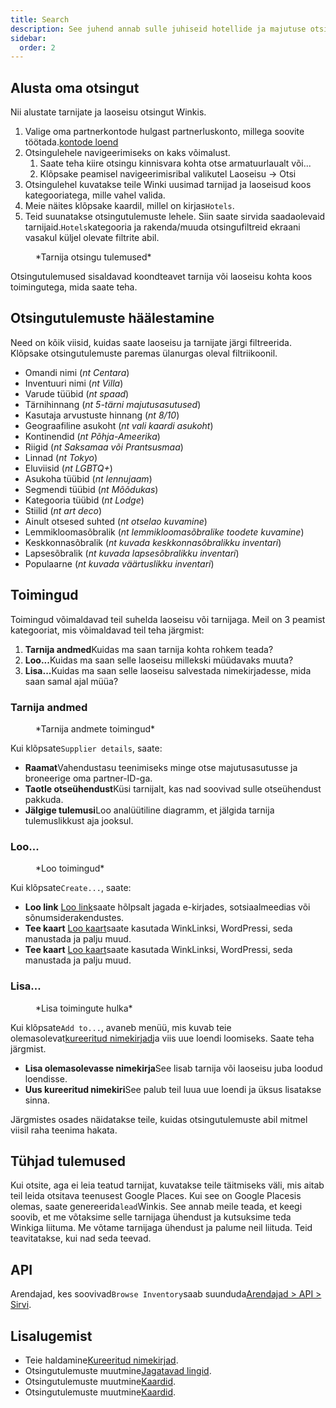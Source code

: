 ```yaml
---
title: Search
description: See juhend annab sulle juhiseid hotellide ja majutuse otsimiseks.
sidebar:
  order: 2
---
```


## Alusta oma otsingut

Nii alustate tarnijate ja laoseisu otsingut Winkis.

1. Valige oma partnerkontode hulgast partnerluskonto, millega soovite töötada.[kontode loend](https://studio.wink.travel/company/list)
2. Otsingulehele navigeerimiseks on kaks võimalust.
   1. Saate teha kiire otsingu kinnisvara kohta otse armatuurlaualt või...
   2. Klõpsake peamisel navigeerimisribal valikutel Laoseisu → Otsi
3. Otsingulehel kuvatakse teile Winki uusimad tarnijad ja laoseisud koos kategooriatega, mille vahel valida.
4. Meie näites klõpsake kaardil, millel on kirjas`Hotels`.
5. Teid suunatakse otsingutulemuste lehele. Siin saate sirvida saadaolevaid tarnijaid.`Hotels`kategooria ja rakenda/muuda otsingufiltreid ekraani vasakul küljel olevate filtrite abil.

<figure>
  <CloudinaryImage width="700" height="570" resize="scale" quality="best" alt="Otsingutulemused" src="academy/search-results" errorImage="noimage_opaque_nyrtl0.png" />

  <figcaption>*Tarnija otsingu tulemused*</figcaption>
</figure>


Otsingutulemused sisaldavad koondteavet tarnija või laoseisu kohta koos toimingutega, mida saate teha.

## Otsingutulemuste häälestamine

Need on kõik viisid, kuidas saate laoseisu ja tarnijate järgi filtreerida. Klõpsake otsingutulemuste paremas ülanurgas oleval filtriikoonil.

* Omandi nimi (*nt Centara*)
* Inventuuri nimi (*nt Villa*)
* Varude tüübid (*nt spaad*)
* Tärnihinnang (*nt 5-tärni majutusasutused*)
* Kasutaja arvustuste hinnang (*nt 8/10*)
* Geograafiline asukoht (*nt vali kaardi asukoht*)
* Kontinendid (*nt Põhja-Ameerika*)
* Riigid (*nt Saksamaa või Prantsusmaa*)
* Linnad (*nt Tokyo*)
* Eluviisid (*nt LGBTQ+*)
* Asukoha tüübid (*nt lennujaam*)
* Segmendi tüübid (*nt Mõõdukas*)
* Kategooria tüübid (*nt Lodge*)
* Stiilid (*nt art deco*)
* Ainult otsesed suhted (*nt otselao kuvamine*)
* Lemmikloomasõbralik (*nt lemmikloomasõbralike toodete kuvamine*)
* Keskkonnasõbralik (*nt kuvada keskkonnasõbralikku inventari*)
* Lapsesõbralik (*nt kuvada lapsesõbralikku inventari*)
* Populaarne (*nt kuvada väärtuslikku inventari*)

## Toimingud

Toimingud võimaldavad teil suhelda laoseisu või tarnijaga. Meil ​​on 3 peamist kategooriat, mis võimaldavad teil teha järgmist:

1. **Tarnija andmed**Kuidas ma saan tarnija kohta rohkem teada?
2. **Loo...**&#x4B;uidas ma saan selle laoseisu millekski müüdavaks muuta?
3. **Lisa...**&#x4B;uidas ma saan selle laoseisu salvestada nimekirjadesse, mida saan samal ajal müüa?

### Tarnija andmed

<figure>
  <CloudinaryImage width="350" height="190" resize="scale" quality="best" alt="Tarnija andmed" src="academy/supplier-details" errorImage="noimage_opaque_nyrtl0.png" />

  <figcaption>*Tarnija andmete toimingud*</figcaption>
</figure>


Kui klõpsate`Supplier details`, saate:

* **Raamat**Vahendustasu teenimiseks minge otse majutusasutusse ja broneerige oma partner-ID-ga.
* **Taotle otseühendust**Küsi tarnijalt, kas nad soovivad sulle otseühendust pakkuda.
* **Jälgige tulemusi**Loo analüütiline diagramm, et jälgida tarnija tulemuslikkust aja jooksul.

### Loo...

<figure>
  <CloudinaryImage width="350" height="238" resize="scale" quality="best" alt="Toimingud" src="academy/inventory-actions" errorImage="noimage_opaque_nyrtl0.png" />

  <figcaption>*Loo toimingud*</figcaption>
</figure>


Kui klõpsate`Create...`, saate:

* **Loo link** [Loo link](/studio/shareable-links)saate hõlpsalt jagada e-kirjades, sotsiaalmeedias või sõnumsiderakendustes.
* **Tee kaart** [Loo kaart](/studio/maps)saate kasutada WinkLinksi, WordPressi, seda manustada ja palju muud.
* **Tee kaart** [Loo kaart](/studio/cards)saate kasutada WinkLinksi, WordPressi, seda manustada ja palju muud.

### Lisa...

<figure>
  <CloudinaryImage width="350" height="203" resize="scale" quality="best" alt="Toimingud" src="academy/add-to" errorImage="noimage_opaque_nyrtl0.png" />

  <figcaption>*Lisa toimingute hulka*</figcaption>
</figure>


Kui klõpsate`Add to...`, avaneb menüü, mis kuvab teie olemasolevat[kureeritud nimekirjad](/studio/curated-lists)ja viis uue loendi loomiseks. Saate teha järgmist.

* **Lisa olemasolevasse nimekirja**See lisab tarnija või laoseisu juba loodud loendisse.
* **Uus kureeritud nimekiri**See palub teil luua uue loendi ja üksus lisatakse sinna.

Järgmistes osades näidatakse teile, kuidas otsingutulemuste abil mitmel viisil raha teenima hakata.

## Tühjad tulemused

Kui otsite, aga ei leia teatud tarnijat, kuvatakse teile täitmiseks väli, mis aitab teil leida otsitava teenusest Google Places. Kui see on Google Placesis olemas, saate genereerida`lead`Winkis.
See annab meile teada, et keegi soovib, et me võtaksime selle tarnijaga ühendust ja kutsuksime teda Winkiga liituma. Me võtame tarnijaga ühendust ja palume neil liituda. Teid teavitatakse, kui nad seda teevad.

## API

Arendajad, kes soovivad`Browse Inventory`saab suunduda[Arendajad > API > Sirvi](/developers/apis/#browse-api).

## Lisalugemist

* Teie haldamine[Kureeritud nimekirjad](/studio/curated-lists).
* Otsingutulemuste muutmine[Jagatavad lingid](/studio/shareable-links).
* Otsingutulemuste muutmine[Kaardid](/studio/cards).
* Otsingutulemuste muutmine[Kaardid](/studio/maps).

